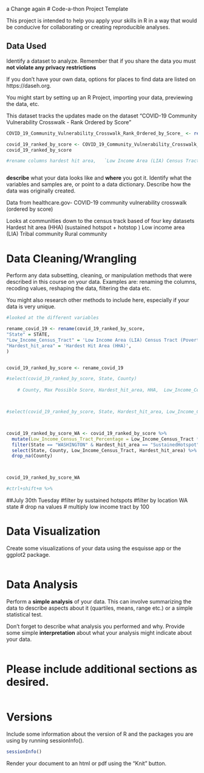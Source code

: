 a Change again
# Code-a-thon Project Template

This project is intended to help you apply your skills in R in a way that would be conducive for collaborating or creating reproducible analyses.


## Data Used

Identify a dataset to analyze. Remember that if you share the data you must **not violate any privacy restrictions**

If you don't have your own data, options for places to find data are listed on https://daseh.org.

You might start by setting up an R Project, importing your data, previewing the data, etc. 

This dataset tracks the updates made on the dataset "COVID-19 Community Vulnerability Crosswalk - Rank Ordered by Score"


```r


COVID_19_Community_Vulnerability_Crosswalk_Rank_Ordered_by_Score_ <- read_csv("C:/Users/lucym/Downloads/COVID-19_Community_Vulnerability_Crosswalk_-_Rank_Ordered_by_Score_.csv")

covid_19_ranked_by_score <- COVID_19_Community_Vulnerability_Crosswalk_Rank_Ordered_by_Score_
covid_19_ranked_by_score

#rename columns hardest hit area,   `Low Income Area (LIA) Census Tract (Poverty Percentage)`, 



```

**describe** what your data looks like and **where** you got it. Identify what the variables and samples are, or point to a data dictionary. Describe how the data was originally created. 

Data from healthcare.gov- COVID-19 community vulnerability crosswalk (ordered by score)

Looks at communities down to the census track based of four key datasets
Hardest hit area (HHA) (sustained hotspot + hotstop )
Low income area (LIA)
Tribal community 
Rural community 






# Data Cleaning/Wrangling

Perform any data subsetting, cleaning, or manipulation methods that were described in this course on your data. Examples are: renaming the columns, recoding values, reshaping the data, filtering the data etc. 

You might also research other methods to include here, especially if your data is very unique.

```r

#looked at the different variables 

rename_covid_19 <- rename(covid_19_ranked_by_score, 
"State" = STATE,
"Low_Income_Census_Tract" = 'Low Income Area (LIA) Census Tract (Poverty Percentage)',
"Hardest_hit_area" = 'Hardest Hit Area (HHA)',
)


covid_19_ranked_by_score <- rename_covid_19

#select(covid_19_ranked_by_score, State, County)
     
    # County, Max Possible Score, Hardest_hit_area, HHA,  Low_Income_Census_Tract)




```

```r
#select(covid_19_ranked_by_score, State, Hardest_hit_area, Low_Income_Census_Tract)



covid_19_ranked_by_score_WA <- covid_19_ranked_by_score %>% 
  mutate(Low_Income_Census_Tract_Percentage = Low_Income_Census_Tract * 100) %>% 
  filter(State == "WASHINGTON" & Hardest_hit_area == "SustainedHotspot") %>% 
  select(State, County, Low_Income_Census_Tract, Hardest_hit_area) %>% 
  drop_na(County) 



covid_19_ranked_by_score_WA

#ctrl+shift+m %>% 

```
##July 30th Tuesday 
#filter by sustained hotspots 
#filter by location WA state 
# drop na values 
# multiply low income tract by 100 




# Data Visualization

Create some visualizations of your data using the esquisse app or the ggplot2 package.

```r






```


# Data Analysis

Perform a **simple analysis** of your data. This can involve summarizing the data to describe aspects about it (quartiles, means, range etc.) or a simple statistical test. 

Don't forget to describe what analysis you performed and why. Provide some simple **interpretation** about what your analysis might indicate about your data.

```r

```


# Please include additional sections as desired.

```r

```


# Versions

Include some information about the version of R and the packages you are using by running sessionInfo().

```r
sessionInfo()
```

Render your document to an html or pdf using the "Knit" button.
